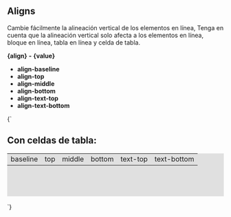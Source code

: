 
<Meta title="Utilidades/Prueba" />

## Aligns

Cambie fácilmente la alineación vertical de los elementos en línea, 
Tenga en cuenta que la alineación vertical solo afecta a los elementos en línea, 
bloque en línea, tabla en línea y celda de tabla.

**{align}** **-** **{value}**

- **align-baseline** 
- **align-top**
- **align-middle** 
- **align-bottom**
- **align-text-top**
- **align-text-bottom**

<Preview>
    <Story name="Align" height="">
        {`<h2 class="mb-30">Con celdas de tabla:</h2>
        <div class="bd p-10 d-block mb-10" style="background: #e0e0e0;">
            <table style="height: 100px;">
                <tbody>
                    <tr>
                    <td class="bd align-baseline">baseline</td>
                    <td class="bd align-top">top</td>
                    <td class="bd align-middle">middle</td>
                    <td class="bd align-bottom">bottom</td>
                    <td class="bd align-text-top">text-top</td>
                    <td class="bd align-text-bottom">text-bottom</td>
                    </tr>
                </tbody>
            </table>
        </div>`}
    </Story>
</Preview>
